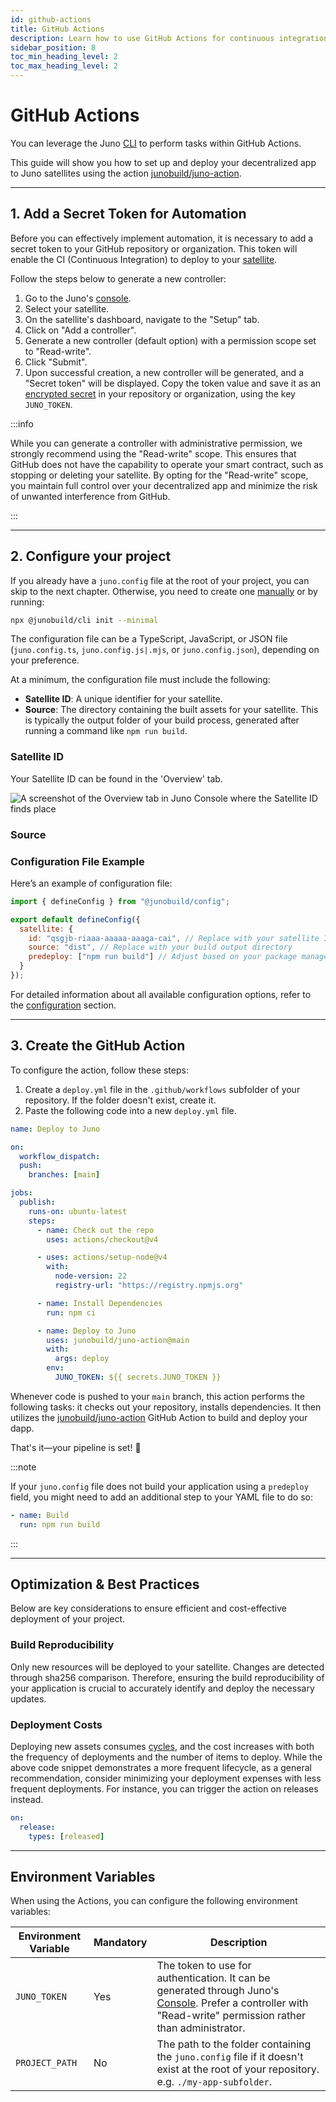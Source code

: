 ```yaml
---
id: github-actions
title: GitHub Actions
description: Learn how to use GitHub Actions for continuous integration and deployment.
sidebar_position: 8
toc_min_heading_level: 2
toc_max_heading_level: 2
---
```


# GitHub Actions

You can leverage the Juno [CLI] to perform tasks within GitHub Actions.

This guide will show you how to set up and deploy your decentralized app to Juno satellites using the action [junobuild/juno-action](https://github.com/junobuild/juno-action).

---

## 1. Add a Secret Token for Automation

Before you can effectively implement automation, it is necessary to add a secret token to your GitHub repository or organization. This token will enable the CI (Continuous Integration) to deploy to your [satellite].

Follow the steps below to generate a new controller:

1. Go to the Juno's [console](https://console.juno.build).
2. Select your satellite.
3. On the satellite's dashboard, navigate to the "Setup" tab.
4. Click on "Add a controller".
5. Generate a new controller (default option) with a permission scope set to "Read-write".
6. Click "Submit".
7. Upon successful creation, a new controller will be generated, and a "Secret token" will be displayed. Copy the token value and save it as an [encrypted secret](https://docs.github.com/en/actions/security-guides/encrypted-secrets) in your repository or organization, using the key `JUNO_TOKEN`.

:::info

While you can generate a controller with administrative permission, we strongly recommend using the "Read-write" scope. This ensures that GitHub does not have the capability to operate your smart contract, such as stopping or deleting your satellite. By opting for the "Read-write" scope, you maintain full control over your decentralized app and minimize the risk of unwanted interference from GitHub.

:::

---

## 2. Configure your project

If you already have a `juno.config` file at the root of your project, you can skip to the next chapter. Otherwise, you need to create one [manually](#configuration-file-example) or by running:

```bash
npx @junobuild/cli init --minimal
```

The configuration file can be a TypeScript, JavaScript, or JSON file (`juno.config.ts`, `juno.config.js|.mjs`, or `juno.config.json`), depending on your preference.

At a minimum, the configuration file must include the following:

- **Satellite ID**: A unique identifier for your satellite.
- **Source**: The directory containing the built assets for your satellite. This is typically the output folder of your build process, generated after running a command like `npm run build`.

### Satellite ID

Your Satellite ID can be found in the 'Overview' tab.

![A screenshot of the Overview tab in Juno Console where the Satellite ID finds place](../img/satellite/overview.png)

### Source


<Examples />

### Configuration File Example

Here’s an example of configuration file:

```javascript
import { defineConfig } from "@junobuild/config";

export default defineConfig({
  satellite: {
    id: "qsgjb-riaaa-aaaaa-aaaga-cai", // Replace with your satellite ID
    source: "dist", // Replace with your build output directory
    predeploy: ["npm run build"] // Adjust based on your package manager
  }
});
```

For detailed information about all available configuration options, refer to the [configuration](../miscellaneous/configuration.mdx) section.

---

## 3. Create the GitHub Action

To configure the action, follow these steps:

1. Create a `deploy.yml` file in the `.github/workflows` subfolder of your repository. If the folder doesn't exist, create it.
2. Paste the following code into a new `deploy.yml` file.

```yaml
name: Deploy to Juno

on:
  workflow_dispatch:
  push:
    branches: [main]

jobs:
  publish:
    runs-on: ubuntu-latest
    steps:
      - name: Check out the repo
        uses: actions/checkout@v4

      - uses: actions/setup-node@v4
        with:
          node-version: 22
          registry-url: "https://registry.npmjs.org"

      - name: Install Dependencies
        run: npm ci

      - name: Deploy to Juno
        uses: junobuild/juno-action@main
        with:
          args: deploy
        env:
          JUNO_TOKEN: ${{ secrets.JUNO_TOKEN }}
```

Whenever code is pushed to your `main` branch, this action performs the following tasks: it checks out your repository, installs dependencies. It then utilizes the [junobuild/juno-action](https://github.com/junobuild/juno-action) GitHub Action to build and deploy your dapp.

That's it—your pipeline is set! 🥳

:::note

If your `juno.config` file does not build your application using a `predeploy` field, you might need to add an additional step to your YAML file to do so:

```yaml
- name: Build
  run: npm run build
```

:::

---

## Optimization & Best Practices

Below are key considerations to ensure efficient and cost-effective deployment of your project.

### Build Reproducibility

Only new resources will be deployed to your satellite. Changes are detected through sha256 comparison. Therefore, ensuring the build reproducibility of your application is crucial to accurately identify and deploy the necessary updates.

### Deployment Costs

Deploying new assets consumes [cycles], and the cost increases with both the frequency of deployments and the number of items to deploy. While the above code snippet demonstrates a more frequent lifecycle, as a general recommendation, consider minimizing your deployment expenses with less frequent deployments. For instance, you can trigger the action on releases instead.

```yaml
on:
  release:
    types: [released]
```

---

## Environment Variables

When using the Actions, you can configure the following environment variables:

| Environment Variable | Mandatory | Description                                                                                                                                                                                |
| -------------------- | --------- | ------------------------------------------------------------------------------------------------------------------------------------------------------------------------------------------ |
| `JUNO_TOKEN`         | Yes       | The token to use for authentication. It can be generated through Juno's [Console](https://console.juno.build). Prefer a controller with "Read-write" permission rather than administrator. |
| `PROJECT_PATH`       | No        | The path to the folder containing the `juno.config` file if it doesn't exist at the root of your repository. e.g. `./my-app-subfolder`.                                                    |

[CLI]: ../miscellaneous/cli.mdx
[satellite]: ../terminology.md#satellite
[cycles]: ../terminology.md#cycles
